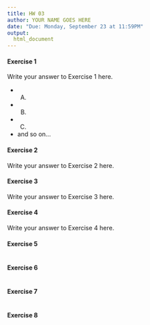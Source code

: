 ```yaml
---
title: HW 03
author: YOUR NAME GOES HERE
date: "Due: Monday, September 23 at 11:59PM"
output:
  html_document
---
```


#### Exercise 1

Write your answer to Exercise 1 here. 

- (A)

- (B)

- (C)

- and so on...

#### Exercise 2

Write your answer to Exercise 2 here.

#### Exercise 3

Write your answer to Exercise 3 here.

#### Exercise 4

Write your answer to Exercise 4 here.

#### Exercise 5

```r

```


#### Exercise 6

```r

```


#### Exercise 7

```r

```


#### Exercise 8

```r

```


